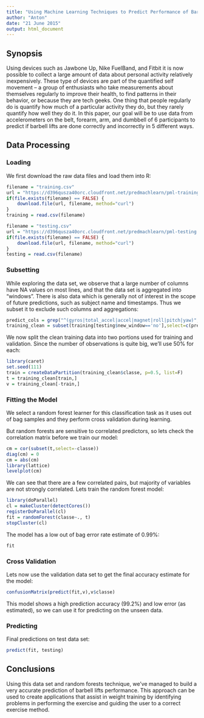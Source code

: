 ```yaml
---
title: "Using Machine Learning Techniques to Predict Performance of Barbell Lifts"
author: "Anton"
date: "21 June 2015"
output: html_document
---
```


## Synopsis

Using devices such as Jawbone Up, Nike FuelBand, and Fitbit it is now possible to collect a large amount of data about personal activity relatively inexpensively. These type of devices are part of the quantified self movement – a group of enthusiasts who take measurements about themselves regularly to improve their health, to find patterns in their behavior, or because they are tech geeks. One thing that people regularly do is quantify how much of a particular activity they do, but they rarely quantify how well they do it. In this paper, our goal will be to use data from accelerometers on the belt, forearm, arm, and dumbbell of 6 participants to predict if barbell lifts are done correctly and incorrectly in 5 different ways. 

## Data Processing

### Loading

We first download the raw data files and load them into R:
```r
filename = "training.csv"
url = "https://d396qusza40orc.cloudfront.net/predmachlearn/pml-training.csv"
if(file.exists(filename) == FALSE) {
    download.file(url, filename, method="curl")
}
training = read.csv(filename)

filename = "testing.csv"
url = "https://d396qusza40orc.cloudfront.net/predmachlearn/pml-testing.csv"
if(file.exists(filename) == FALSE) {
    download.file(url, filename, method="curl")
}
testing = read.csv(filename)
```

### Subsetting

While exploring the data set, we observe that a large number of columns have NA values on most lines, and that the data set is aggregated into "windows". There is also data which is generally not of interest in the scope of future predictions, such as subject name and timestamps. Thus we subset it to exclude such columns and aggregations:

```r
predict_cols = grep("^(gyros|total_accel|accel|magnet|roll|pitch|yaw)",colnames(training),value=T)
training_clean = subset(training[testing$new_window=='no'],select=c(predict_cols,'classe'))
```

We now split the clean training data into two portions used for training and validation. Since the number of observations is quite big, we'll use 50% for each:

```r
library(caret)
set.seed(111)
train = createDataPartition(training_clean$classe, p=0.5, list=F)
t = training_clean[train,]
v = training_clean[-train,]
```

### Fitting the Model

We select a random forest learner for this classification task as it uses out of bag samples and they perform cross validation during learning. 

But random forests are sensitive to correlated predictors, so lets check the correlation matrix before we train our model:

```r
cm = cor(subset(t,select=-classe))
diag(cm) = 0
cm = abs(cm)
library(lattice)
levelplot(cm)
```

We can see that there are a few correlated pairs, but majority of variables are not strongly correlated. Lets train the random forest model:

```r
library(doParallel)
cl = makeCluster(detectCores())
registerDoParallel(cl)
fit = randomForest(classe~., t) 
stopCluster(cl)
```
The model has a low out of bag error rate estimate of 0.99%:
```r
fit
```

### Cross Validation

Lets now use the validation data set to get the final accuracy estimate for the model:
```r
confusionMatrix(predict(fit,v),v$classe)
```

This model shows a high prediction accuracy (99.2%) and low error (as estimated), so we can use it for predicting on the unseen data.

### Predicting

Final predictions on test data set:
```r
predict(fit, testing)
```

## Conclusions

Using this data set and random forests technique, we've managed to build a very accurate prediction of barbell lifts performance. This approach can be used to create applications that assist in weight training by identifying problems in performing the exercise and guiding the user to a correct exercise method. 